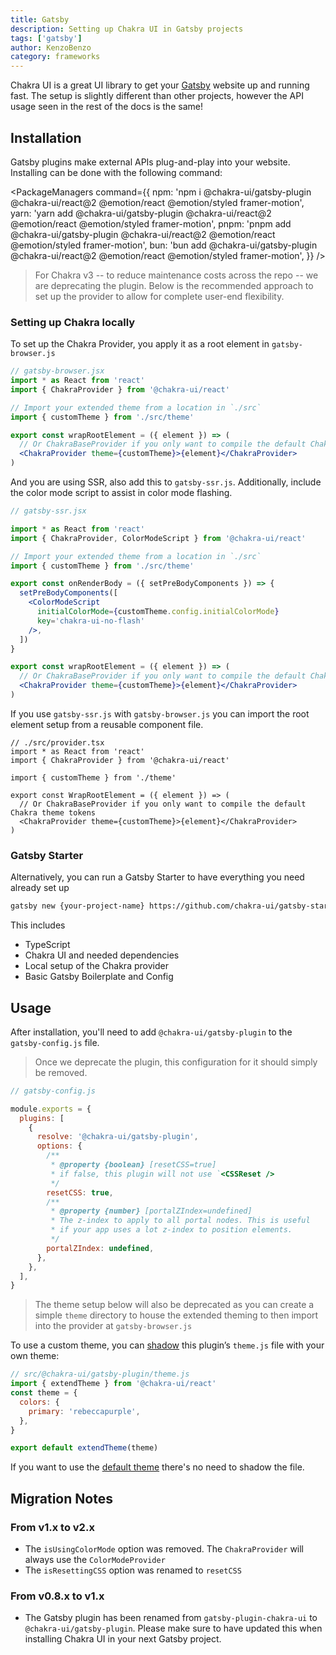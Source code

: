 ```yaml
---
title: Gatsby
description: Setting up Chakra UI in Gatsby projects
tags: ['gatsby']
author: KenzoBenzo
category: frameworks
---
```


Chakra UI is a great UI library to get your [Gatsby](https://www.gatsbyjs.com/)
website up and running fast. The setup is slightly different than other
projects, however the API usage seen in the rest of the docs is the same!

## Installation

Gatsby plugins make external APIs plug-and-play into your website. Installing
can be done with the following command:

<PackageManagers
  command={{
    npm: 'npm i @chakra-ui/gatsby-plugin @chakra-ui/react@2 @emotion/react @emotion/styled framer-motion',
    yarn: 'yarn add @chakra-ui/gatsby-plugin @chakra-ui/react@2 @emotion/react @emotion/styled framer-motion',
    pnpm: 'pnpm add @chakra-ui/gatsby-plugin @chakra-ui/react@2 @emotion/react @emotion/styled framer-motion',
    bun: 'bun add @chakra-ui/gatsby-plugin @chakra-ui/react@2 @emotion/react @emotion/styled framer-motion',
  }}
/>

> For Chakra v3 -- to reduce maintenance costs across the repo -- we are
> deprecating the plugin. Below is the recommended approach to set up the
> provider to allow for complete user-end flexibility.

### Setting up Chakra locally

To set up the Chakra Provider, you apply it as a root element in
`gatsby-browser.js`

```jsx live=false
// gatsby-browser.jsx
import * as React from 'react'
import { ChakraProvider } from '@chakra-ui/react'

// Import your extended theme from a location in `./src`
import { customTheme } from './src/theme'

export const wrapRootElement = ({ element }) => (
  // Or ChakraBaseProvider if you only want to compile the default Chakra theme tokens
  <ChakraProvider theme={customTheme}>{element}</ChakraProvider>
)
```

And you are using SSR, also add this to `gatsby-ssr.js`. Additionally, include
the color mode script to assist in color mode flashing.

```jsx live=false
// gatsby-ssr.jsx

import * as React from 'react'
import { ChakraProvider, ColorModeScript } from '@chakra-ui/react'

// Import your extended theme from a location in `./src`
import { customTheme } from './src/theme'

export const onRenderBody = ({ setPreBodyComponents }) => {
  setPreBodyComponents([
    <ColorModeScript
      initialColorMode={customTheme.config.initialColorMode}
      key='chakra-ui-no-flash'
    />,
  ])
}

export const wrapRootElement = ({ element }) => (
  // Or ChakraBaseProvider if you only want to compile the default Chakra theme tokens
  <ChakraProvider theme={customTheme}>{element}</ChakraProvider>
)
```

If you use `gatsby-ssr.js` with `gatsby-browser.js` you can import the root
element setup from a reusable component file.

```tsx live=false
// ./src/provider.tsx
import * as React from 'react'
import { ChakraProvider } from '@chakra-ui/react'

import { customTheme } from './theme'

export const WrapRootElement = ({ element }) => (
  // Or ChakraBaseProvider if you only want to compile the default Chakra theme tokens
  <ChakraProvider theme={customTheme}>{element}</ChakraProvider>
)
```

### Gatsby Starter

Alternatively, you can run a Gatsby Starter to have everything you need already
set up

```bash
gatsby new {your-project-name} https://github.com/chakra-ui/gatsby-starter-chakra-ui-ts
```

This includes

- TypeScript
- Chakra UI and needed dependencies
- Local setup of the Chakra provider
- Basic Gatsby Boilerplate and Config

## Usage

After installation, you'll need to add `@chakra-ui/gatsby-plugin` to the
`gatsby-config.js` file.

> Once we deprecate the plugin, this configuration for it should simply be
> removed.

```jsx live=false
// gatsby-config.js

module.exports = {
  plugins: [
    {
      resolve: '@chakra-ui/gatsby-plugin',
      options: {
        /**
         * @property {boolean} [resetCSS=true]
         * if false, this plugin will not use `<CSSReset />
         */
        resetCSS: true,
        /**
         * @property {number} [portalZIndex=undefined]
         * The z-index to apply to all portal nodes. This is useful
         * if your app uses a lot z-index to position elements.
         */
        portalZIndex: undefined,
      },
    },
  ],
}
```

> The theme setup below will also be deprecated as you can create a simple
> `theme` directory to house the extended theming to then import into the
> provider at `gatsby-browser.js`

To use a custom theme, you can
[shadow](https://www.gatsbyjs.com/docs/how-to/plugins-and-themes/shadowing/)
this plugin’s `theme.js` file with your own theme:

```jsx live=false
// src/@chakra-ui/gatsby-plugin/theme.js
import { extendTheme } from '@chakra-ui/react'
const theme = {
  colors: {
    primary: 'rebeccapurple',
  },
}

export default extendTheme(theme)
```

If you want to use the [default theme](/docs/styled-system/theme) there's no
need to shadow the file.

## Migration Notes

### From v1.x to v2.x

- The `isUsingColorMode` option was removed. The `ChakraProvider` will always
  use the `ColorModeProvider`
- The `isResettingCSS` option was renamed to `resetCSS`

### From v0.8.x to v1.x

- The Gatsby plugin has been renamed from `gatsby-plugin-chakra-ui` to
  `@chakra-ui/gatsby-plugin`. Please make sure to have updated this when
  installing Chakra UI in your next Gatsby project.
